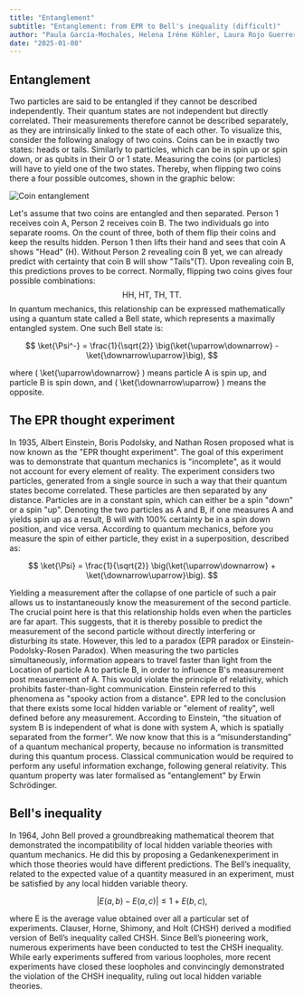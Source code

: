 ```yaml
---
title: "Entanglement"
subtitle: "Entanglement: from EPR to Bell's inequality (difficult)"
author: "Paula García-Mochales, Helena Iréne Köhler, Laura Rojo Guerrero"
date: "2025-01-08"
---
```


## Entanglement

Two particles are said to be entangled if they cannot be described independently. Their quantum states are not independent but directly correlated. Their measurements therefore cannot be described separately, as they are intrinsically linked to the state of each other.
To visualize this, consider the following analogy of two coins. Coins can be in exactly two states: heads or tails. Similarly to particles, which can be in spin up or spin down, or as qubits in their O or 1 state. Measuring the coins (or particles) will have to yield one of the two states.
Thereby, when flipping two coins there a four possible outcomes, shown in the graphic below:

![Coin entanglement](/posts/assets/entries/entanglement/coin_entanglement.png)

Let's assume that two coins are entangled and then separated. Person 1 receives coin A, Person 2 receives coin B. The two individuals go into separate rooms. On the count of three, both of them flip their coins and keep the results hidden. Person 1 then lifts their hand and sees that coin A shows "Head" (H). Without Person 2 revealing coin B yet, we can already predict with certainty that coin B will show "Tails"(T). Upon revealing coin B, this predictions proves to be correct.
Normally, flipping two coins gives four possible combinations: $$ \text{HH, HT, TH, TT}. $$
In quantum mechanics, this relationship can be expressed mathematically using a quantum state called a Bell state, which represents a maximally entangled system. One such Bell state is:

$$ \ket{\Psi^-} = \frac{1}{\sqrt{2}} \big(\ket{\uparrow\downarrow} - \ket{\downarrow\uparrow}\big), $$

where \( \ket{\uparrow\downarrow} \) means particle A is spin up, and particle B is spin down, and \( \ket{\downarrow\uparrow} \) means the opposite.

## The EPR thought experiment

In 1935, Albert Einstein, Boris Podolsky, and Nathan Rosen proposed what is now known as the "EPR thought experiment". The goal of this experiment was to demonstrate that quantum mechanics is "incomplete", as it would not account for every element of reality.
The experiment considers two particles, generated from a single source in such a way that their quantum states become correlated. These particles are then separated by any distance. Particles are in a constant spin, which can either be a spin "down" or a spin "up". Denoting the two particles as A and B, if one measures A and yields spin up as a result, B will with 100% certainty be in a spin down position, and vice versa.
According to quantum mechanics, before you measure the spin of either particle, they exist in a superposition, described as:

$$ \ket{\Psi} = \frac{1}{\sqrt{2}} \big(\ket{\uparrow\downarrow} + \ket{\downarrow\uparrow}\big). $$

Yielding a measurement after the collapse of one particle of such a pair allows us to instantaneously know the measurement of the second particle. The crucial point here is that this relationship holds even when the particles are far apart. This suggests, that it is thereby possible to predict the measurement of the second particle without directly interfering or disturbing its state.
However, this led to a paradox (EPR paradox or Einstein-Podolsky-Rosen Paradox).
When measuring the two particles simultaneously, information appears to travel faster than light from the Location of particle A to particle B, in order to influence B's measurement post measurement of A. This would violate the principle of relativity, which prohibits faster-than-light communication. Einstein referred to this phenomena as "spooky action from a distance".
EPR led to the conclusion that there exists some local hidden variable or "element of reality", well defined before any measurement. According to Einstein, “the situation of system B is independent of what is done with system A, which is spatially separated from the former”.
We now know that this is a “misunderstanding” of a quantum mechanical property, because no information is transmitted during this quantum process. Classical communication would be required to perform any useful information exchange, following general relativity. This quantum property was later formalised as "entanglement" by Erwin Schrödinger.

## Bell's inequality

In 1964, John Bell proved a groundbreaking mathematical theorem that demonstrated the incompatibility of local hidden variable theories with quantum mechanics. He did this by proposing a Gedankenexperiment in which those theories would have different predictions.
The Bell’s inequality, related to the expected value of a quantity measured in an experiment, must be satisfied by any local hidden variable theory.

$$ |E(a, b) - E(a, c)| \leq 1 + E(b, c), $$

where E is the average value obtained over all a particular set of experiments.
Clauser, Horne, Shimony, and Holt (CHSH) derived a modified version of Bell’s inequality called CHSH. Since Bell’s pioneering work, numerous experiments have been conducted to test the CHSH inequality. While early experiments suffered from various loopholes, more recent experiments have closed these loopholes and convincingly demonstrated the violation of the CHSH inequality, ruling out local hidden variable theories.
